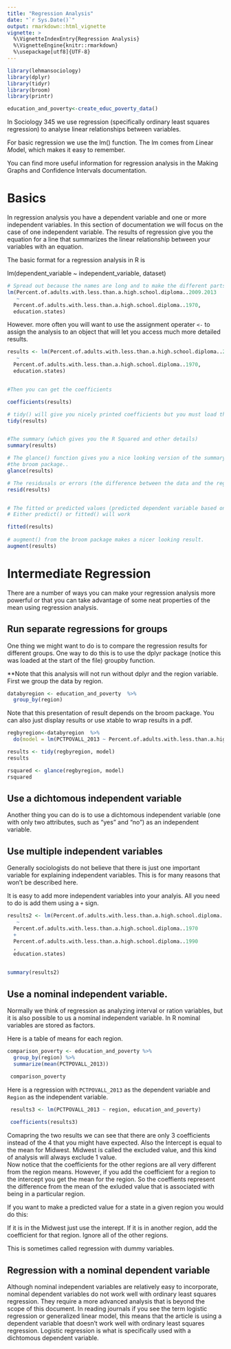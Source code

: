 ```yaml
---
title: "Regression Analysis"
date: "`r Sys.Date()`"
output: rmarkdown::html_vignette
vignette: >
  %\VignetteIndexEntry{Regression Analysis}
  %\VignetteEngine{knitr::rmarkdown}
  %\usepackage[utf8]{UTF-8}
---
```

```r
library(lehmansociology)
library(dplyr)
library(tidyr)
library(broom)
library(printr)

education_and_poverty<-create_educ_poverty_data()
```

In Sociology 345 we use regression (specifically ordinary least squares regression) to analyse linear relationships between variables.

For basic regression we use the lm() function.  The lm comes from *L*inear *M*odel, which
makes it easy to remember. 

You can find more useful information for regression analysis in the Making Graphs and Confidence Intervals documentation.

# Basics

In regression analysis you have a dependent variable and one or more independent variables.
In this section of documentation we will focus on the case of one independent variable.
The results of regression give you the equation for a line that summarizes the linear
relationship between your variables with an equation.   

The basic format for a regression analysis in R is  

lm(dependent_variable ~ independent_variable, dataset)

```r
# Spread out because the names are long and to make the different parts more visible.
lm(Percent.of.adults.with.less.than.a.high.school.diploma..2009.2013 
   ~ 
  Percent.of.adults.with.less.than.a.high.school.diploma..1970, 
  education.states)

```

However. more often you will want to use the assignment operater `<-` to assign the
analysis to an object that will let you access much more detailed results. 

```r

results <- lm(Percent.of.adults.with.less.than.a.high.school.diploma..2009.2013 
   ~ 
  Percent.of.adults.with.less.than.a.high.school.diploma..1970, 
  education.states)


#Then you can get the coefficients

coefficients(results)

# tidy() will give you nicely printed coefficients but you must load the broom library
tidy(results)


#The summary (which gives you the R Squared and other details)
summary(results)

# The glance() function gives you a nice looking version of the summary, but you must load
#the broom package..
glance(results)

# The residusals or errors (the difference between the data and the regression line)
resid(results)


# The fitted or predicted values (predicted dependent variable based on the line)
# Either predict() or fitted() will work

fitted(results)
 
# augment() from the broom package makes a nicer looking result. 
augment(results)
```

# Intermediate Regression

There are a number of ways you can make your regression analysis more powerful or that you can take advantage of some neat properties of the mean using regression analysis.

## Run separate regressions for groups

One thing we might want to do is to compare the regression results for different groups.
One way to do this is to use the dplyr package (notice this was loaded at the start of the file) groupby function.

**Note that this analysis will not run without dplyr and the region variable.
First we group the data by region.

```r

databyregion <- education_and_poverty  %>% 
  group_by(region)

```


Note that this presentation of result
depends on the broom package. You can also just display results
or use xtable to wrap results in a pdf.

```r
regbyregion<-databyregion  %>% 
  do(model = lm(PCTPOVALL_2013 ~ Percent.of.adults.with.less.than.a.high.school.diploma..2009.2013, data = .))

results <- tidy(regbyregion, model)
results

rsquared <- glance(regbyregion, model)
rsquared

```

## Use a dichtomous independent variable

Another thing you can do is to use a dichtomous independent variable (one with only two 
attributes, such as "yes" and "no") as an independent variable.

## Use multiple independent variables

Generally sociologists do not believe that there is just one important variable for
explaining independent variables.  This is for many reasons that won't be described here.

It is easy to add more independent variables into your analyis. All you need to do is 
add them using a `+` sign. 

```r

results2 <- lm(Percent.of.adults.with.less.than.a.high.school.diploma..2009.2013 
   ~ 
  Percent.of.adults.with.less.than.a.high.school.diploma..1970
  +
  Percent.of.adults.with.less.than.a.high.school.diploma..1990
  , 
  education.states)


summary(results2)


```


## Use a nominal independent variable.

Normally we think of regression as analyzing interval or ration variables, but it is
also possible to us a nominal independent variable. 
In R nominal variables are stored as factors. 

Here is a table of means for each region.

```r

comparison_poverty <- education_and_poverty %>% 
  group_by(region) %>% 
  summarize(mean(PCTPOVALL_2013))

 comparison_poverty

```

Here is a regression with `PCTPOVALL_2013` as the dependent variable and `Region` as the 
independent variable.  

```r

 
 results3 <- lm(PCTPOVALL_2013 ~ region, education_and_poverty)
 
 coefficients(results3)
```

Comapring the two results we can see that there are only 3 coefficients instead of the 4
that you might have expected. 
Also the Intercept is equal to the mean for Midwest. 
Midwest is called the excluded value, and this kind of analysis will always exclude 1 value.  
Now notice that the coefficients for the other regions are all very different from the
region means.
However, if you add the coefficient for a region to the intercept you get the mean for the region.
So the coeffients represent the difference from the mean of the exluded value that 
is associated with being in a particular region.

If you want to make a predicted value for a state in a given region you would do this:

If it is in the Midwest just use the interept.
If it is in another region, add the coefficient for that region.
Ignore all of the other regions.

This is sometimes called regression with dummy variables.

## Regression with a nominal dependent variable

Although nominal independent variables are relatively easy to incorporate, nominal
dependent variables do not work well with ordinary least squares regression.  They require
a more advanced analysis that is beyond the scope of this document. In reading
journals if you see the term logistic regression or generalized linear model, this means 
that the article is using a dependent variable that doesn't work well with ordinary
least squares regression. Logistic regression is what is specifically used with a
dichtomous dependent variable.
